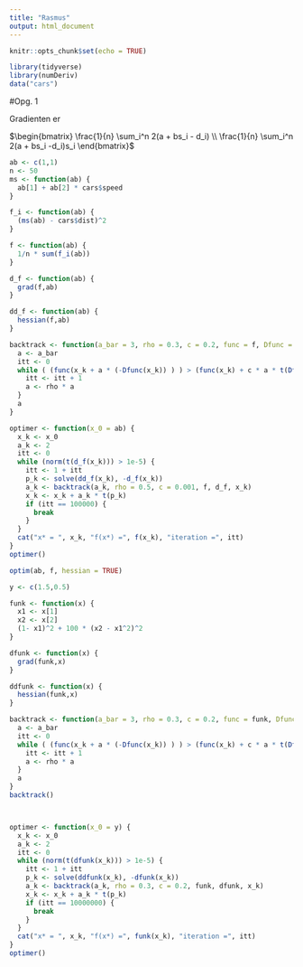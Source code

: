 ```yaml
---
title: "Rasmus"
output: html_document
---
```


```r
knitr::opts_chunk$set(echo = TRUE)

library(tidyverse)
library(numDeriv)
data("cars")
```


#Opg. 1

Gradienten er

$\begin{bmatrix} \frac{1}{n} \sum_i^n 2(a + bs_i - d_i) \\ \frac{1}{n} \sum_i^n 2(a + bs_i -d_i)s_i \end{bmatrix}$


```r
ab <- c(1,1)
n <- 50
ms <- function(ab) {
  ab[1] + ab[2] * cars$speed
}

f_i <- function(ab) {
  (ms(ab) - cars$dist)^2
}

f <- function(ab) {
  1/n * sum(f_i(ab))
}

d_f <- function(ab) {
  grad(f,ab)
}

dd_f <- function(ab) {
  hessian(f,ab)
}

backtrack <- function(a_bar = 3, rho = 0.3, c = 0.2, func = f, Dfunc = d_f, x_k = ab) {
  a <- a_bar
  itt <- 0
  while ( (func(x_k + a * (-Dfunc(x_k)) ) ) > (func(x_k) + c * a * t(Dfunc(x_k)) %*% (-Dfunc(x_k))) ) {
    itt <- itt + 1
    a <- rho * a
  }
  a
}

optimer <- function(x_0 = ab) {
  x_k <- x_0
  a_k <- 2
  itt <- 0
  while (norm(t(d_f(x_k))) > 1e-5) {
    itt <- 1 + itt
    p_k <- solve(dd_f(x_k), -d_f(x_k))
    a_k <- backtrack(a_k, rho = 0.5, c = 0.001, f, d_f, x_k)
    x_k <- x_k + a_k * t(p_k)
    if (itt == 100000) {
      break
    }
  }
  cat("x* = ", x_k, "f(x*) =", f(x_k), "iteration =", itt)
}
optimer()

optim(ab, f, hessian = TRUE)

```


```r


y <- c(1.5,0.5)

funk <- function(x) {
  x1 <- x[1]
  x2 <- x[2]
  (1- x1)^2 + 100 * (x2 - x1^2)^2
}

dfunk <- function(x) {
  grad(funk,x)
}

ddfunk <- function(x) {
  hessian(funk,x)
}

backtrack <- function(a_bar = 3, rho = 0.3, c = 0.2, func = funk, Dfunc = dfunk, x_k = y) {
  a <- a_bar
  itt <- 0
  while ( (func(x_k + a * (-Dfunc(x_k)) ) ) > (func(x_k) + c * a * t(Dfunc(x_k)) %*% (-Dfunc(x_k))) ) {
    itt <- itt + 1
    a <- rho * a
  }
  a
}
backtrack()



optimer <- function(x_0 = y) {
  x_k <- x_0
  a_k <- 2
  itt <- 0
  while (norm(t(dfunk(x_k))) > 1e-5) {
    itt <- 1 + itt
    p_k <- solve(ddfunk(x_k), -dfunk(x_k))
    a_k <- backtrack(a_k, rho = 0.3, c = 0.2, funk, dfunk, x_k)
    x_k <- x_k + a_k * t(p_k)
    if (itt == 10000000) {
      break
    }
  }
  cat("x* = ", x_k, "f(x*) =", funk(x_k), "iteration =", itt)
}
optimer()


```

